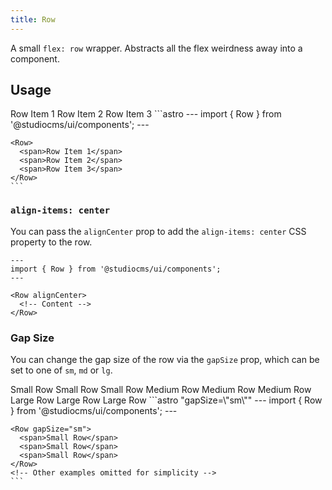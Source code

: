 ```yaml
---
title: Row
---
```



A small `flex: row` wrapper. Abstracts all the flex weirdness away into a component.

## Usage

<Tabs>
  <TabItem label="Preview">
    <PreviewCard>
      <Row>
        <span>Row Item 1</span>
        <span>Row Item 2</span>
        <span>Row Item 3</span>
      </Row>
    </PreviewCard>
  </TabItem>
  <TabItem label="Code">
    ```astro
    ---
    import { Row } from '@studiocms/ui/components';
    ---

    <Row>
      <span>Row Item 1</span>
      <span>Row Item 2</span>
      <span>Row Item 3</span>
    </Row>
    ```
  </TabItem>
</Tabs>

### `align-items: center`

You can pass the `alignCenter` prop to add the `align-items: center` CSS property to the row.

```astro "alignCenter"
---
import { Row } from '@studiocms/ui/components';
---

<Row alignCenter>
  <!-- Content -->
</Row>
```

### Gap Size

You can change the gap size of the row via the `gapSize` prop, which can be set to one of `sm`, `md` or `lg`.

<Tabs>
  <TabItem label="Preview">
    <PreviewCard vertical gapSize="lg">
      <Row gapSize="sm">
        <span>Small Row</span>
        <span>Small Row</span>
        <span>Small Row</span>
      </Row>
      <Row gapSize="md">
        <span>Medium Row</span>
        <span>Medium Row</span>
        <span>Medium Row</span>
      </Row>
      <Row gapSize="lg">
        <span>Large Row</span>
        <span>Large Row</span>
        <span>Large Row</span>
      </Row>
    </PreviewCard>
  </TabItem>
  <TabItem label="Code">
    ```astro "gapSize=\"sm\""
    ---
    import { Row } from '@studiocms/ui/components';
    ---

    <Row gapSize="sm">
      <span>Small Row</span>
      <span>Small Row</span>
      <span>Small Row</span>
    </Row>
    <!-- Other examples omitted for simplicity -->
    ```
  </TabItem>
</Tabs>
